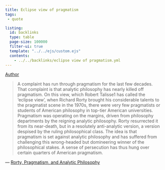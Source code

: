 ```yaml
---
title: Eclipse view of pragmatism
tags:
 - quote 

listing:
  id: backlinks
  type: table
  page-size: 100000
  filter-ui: true
  template: "../../ejs/custom.ejs"
  contents:
    - ../../backlinks/eclipse view of pragmatism.yml
---
```

[Author](/docs/phil/Cheryl Misak.html)

> A complaint has run through pragmatism for the last few decades. That complaint is that analytic philosophy has nearly killed off pragmatism. On this view, which Robert Talisse1 has called the ‘eclipse view’, when Richard Rorty brought his considerable talents to the pragmatist scene in the 1970s, there were very few pragmatists or students of American philosophy in top-tier American universities. Pragmatism was operating on the margins, driven from philosophy departments by the reigning analytic philosophy. Rorty resurrected it from its near-death, but in a resolutely anti-analytic version, a version despised by the ruling philosophical class. The idea is that pragmatism is set against analytic philosophy and has suffered from challenging this wrong-headed but domineering winner of the philosophical stakes. A sense of persecution has thus hung over certain quarters of American pragmatism.

— [Rorty, Pragmatism, and Analytic Philosophy](/docs/phil/Rorty, Pragmatism, and Analytic Philosophy.html)